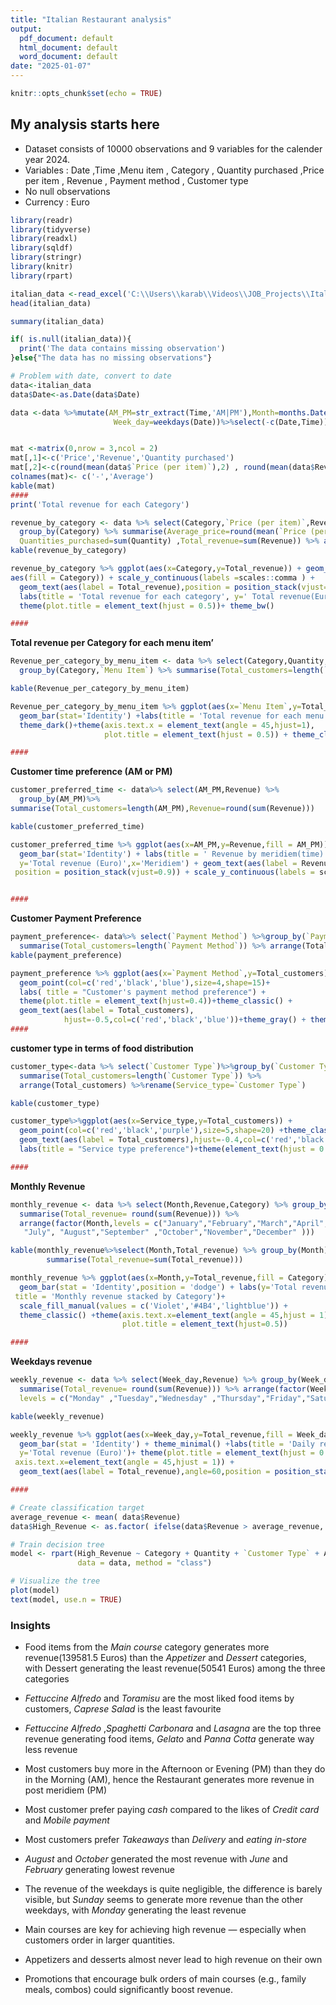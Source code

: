 ---
title: "Italian Restaurant analysis"
output:
  pdf_document: default
  html_document: default
  word_document: default
date: "2025-01-07"
---

```{r setup, include=FALSE}
knitr::opts_chunk$set(echo = TRUE)
```


## My analysis starts here

* Dataset consists of 10000 observations and 9 variables for the calender year 2024.  
* Variables : Date ,Time ,Menu item , Category , Quantity purchased ,Price per item , Revenue , Payment method , Customer type
* No null observations
* Currency : Euro

```{r cars, message=FALSE, warning=FALSE,echo=T}

library(readr)
library(tidyverse)
library(readxl)
library(sqldf)
library(stringr)
library(knitr)
library(rpart)

italian_data <-read_excel('C:\\Users\\karab\\Videos\\JOB_Projects\\Italian_resteurant_dataset.xlsx')
head(italian_data)

summary(italian_data)

if( is.null(italian_data)){
  print('The data contains missing observation')
}else{"The data has no missing observations"}

```


```{r aee, message=FALSE, warning=FALSE, echo=T}
# Problem with date, convert to date
data<-italian_data
data$Date<-as.Date(data$Date)

data <-data %>%mutate(AM_PM=str_extract(Time,'AM|PM'),Month=months.Date(Date),
                       Week_day=weekdays(Date))%>%select(-c(Date,Time))


mat <-matrix(0,nrow = 3,ncol = 2)
mat[,1]<-c('Price','Revenue','Quantity purchased')
mat[,2]<-c(round(mean(data$`Price (per item)`),2) , round(mean(data$Revenue),2) , round(mean(data$Quantity)))
colnames(mat)<- c('-','Average')
kable(mat)
####
print('Total revenue for each Category')

revenue_by_category <- data %>% select(Category,`Price (per item)`,Revenue,Quantity) %>%
  group_by(Category) %>% summarise(Average_price=round(mean(`Price (per item)`),2) , Total_customers= length(Category),
  Quantities_purchased=sum(Quantity) ,Total_revenue=sum(Revenue)) %>% arrange(desc(Total_revenue))
kable(revenue_by_category)

revenue_by_category %>% ggplot(aes(x=Category,y=Total_revenue)) + geom_bar(stat='Identity',
aes(fill = Category)) + scale_y_continuous(labels =scales::comma ) + 
  geom_text(aes(label = Total_revenue),position = position_stack(vjust=0.9)) + 
  labs(title = 'Total revenue for each category', y=' Total revenue(Euro)') + 
  theme(plot.title = element_text(hjust = 0.5))+ theme_bw()

####
```


**Total revenue per Category for each menu item'**

```{r a, message=FALSE, warning=FALSE,echo=T}

Revenue_per_category_by_menu_item <- data %>% select(Category,Quantity,`Menu Item`,Revenue)%>%
  group_by(Category,`Menu Item`) %>% summarise(Total_customers=length(`Menu Item`),                    Total_quantity=sum(Quantity),Total_Revenue=round(sum(Revenue)))

kable(Revenue_per_category_by_menu_item)

Revenue_per_category_by_menu_item %>% ggplot(aes(x=`Menu Item`,y=Total_Revenue,fill = `Menu Item`)) +
  geom_bar(stat='Identity') +labs(title = 'Total revenue for each menu item',y= 'Total revenue (Euro)') + geom_text(aes(label=Total_Revenue),angle=50,position = position_stack(vjust=0.5)) +
  theme_dark()+theme(axis.text.x = element_text(angle = 45,hjust=1),
                     plot.title = element_text(hjust = 0.5)) + theme_classic()

####
```


**Customer time preference (AM or PM)**
```{r b,echo=T, message=FALSE, warning=FALSE}
customer_preferred_time <- data%>% select(AM_PM,Revenue) %>%
  group_by(AM_PM)%>%
summarise(Total_customers=length(AM_PM),Revenue=round(sum(Revenue)))

kable(customer_preferred_time)

customer_preferred_time %>% ggplot(aes(x=AM_PM,y=Revenue,fill = AM_PM)) +
  geom_bar(stat='Identity') + labs(title = ' Revenue by meridiem(time) preferrence ', 
  y='Total revenue (Euro)',x='Meridiem') + geom_text(aes(label = Revenue),
 position = position_stack(vjust=0.9)) + scale_y_continuous(labels = scales::comma) +theme_minimal()


#### 
```


**Customer Payment Preference**
```{r c,echo=T, message=FALSE, warning=FALSE}
payment_preference<- data%>% select(`Payment Method`) %>%group_by(`Payment Method`) %>%
  summarise(Total_customers=length(`Payment Method`)) %>% arrange(Total_customers)
kable(payment_preference)

payment_preference %>% ggplot(aes(x=`Payment Method`,y=Total_customers))+
  geom_point(col=c('red','black','blue'),size=4,shape=15)+
  labs( title = "Customer's payment method preference") +
  theme(plot.title = element_text(hjust=0.4))+theme_classic() +
  geom_text(aes(label = Total_customers),
            hjust=-0.5,col=c('red','black','blue'))+theme_gray() + theme_bw()
####
```


**customer type in terms of food distribution**
```{r d,echo=T, message=FALSE, warning=FALSE}
customer_type<-data %>% select(`Customer Type`)%>%group_by(`Customer Type`) %>%
  summarise(Total_customers=length(`Customer Type`)) %>% 
  arrange(Total_customers) %>%rename(Service_type=`Customer Type`)

kable(customer_type)

customer_type%>%ggplot(aes(x=Service_type,y=Total_customers)) +
  geom_point(col=c('red','black','purple'),size=5,shape=20) +theme_classic() + 
  geom_text(aes(label = Total_customers),hjust=-0.4,col=c('red','black','purple'))+
  labs(title = "Service type preference")+theme(element_text(hjust = 0.5))

#### 
```


**Monthly Revenue**
```{r e,echo=T, message=FALSE, warning=FALSE}
monthly_revenue <- data %>% select(Month,Revenue,Category) %>% group_by(Month,Category)%>%
  summarise(Total_revenue= round(sum(Revenue))) %>% 
  arrange(factor(Month,levels = c("January","February","March","April", "May" ,"June",
   "July", "August","September" ,"October","November","December" )))

kable(monthly_revenue%>%select(Month,Total_revenue) %>% group_by(Month) %>%
        summarise(Total_revenue=sum(Total_revenue)))

monthly_revenue %>% ggplot(aes(x=Month,y=Total_revenue,fill = Category))+
  geom_bar(stat = 'Identity',position = 'dodge') + labs(y='Total revenue (Euro)',
 title = 'Monthly revenue stacked by Category')+ 
  scale_fill_manual(values = c('Violet','#4B4','lightblue')) +
  theme_classic() +theme(axis.text.x=element_text(angle = 45,hjust = 1),
                         plot.title = element_text(hjust=0.5)) 

####
```


**Weekdays revenue**
```{r f,echo=T, message=FALSE, warning=FALSE}
weekly_revenue <- data %>% select(Week_day,Revenue) %>% group_by(Week_day) %>%
  summarise(Total_revenue= round(sum(Revenue))) %>% arrange(factor(Week_day,
  levels = c("Monday" ,"Tuesday","Wednesday" ,"Thursday","Friday","Saturday","Sunday" )))

kable(weekly_revenue)

weekly_revenue %>% ggplot(aes(x=Week_day,y=Total_revenue,fill = Week_day))+ 
  geom_bar(stat = 'Identity') + theme_minimal() +labs(title = 'Daily revenue trend',
  y='Total revenue (Euro)')+ theme(plot.title = element_text(hjust = 0.5),
 axis.text.x=element_text(angle = 45,hjust = 1)) +
  geom_text(aes(label = Total_revenue),angle=60,position = position_stack(vjust=0.7))

####

```


```{r kb,message=FALSE, warning=FALSE}

# Create classification target
average_revenue <- mean( data$Revenue)
data$High_Revenue <- as.factor( ifelse(data$Revenue > average_revenue, "Yes", "No"))

# Train decision tree
model <- rpart(High_Revenue ~ Category + Quantity + `Customer Type` + AM_PM,
               data = data, method = "class")

# Visualize the tree
plot(model)
text(model, use.n = TRUE)

```

### Insights

 
 * Food items from the *Main course* category generates more revenue(139581.5 Euros) than the *Appetizer* and *Dessert* categories, with Dessert generating the least revenue(50541 Euros) among the three categories
 
 
 * *Fettuccine Alfredo* and *Toramisu* are the most liked food items by customers, *Caprese Salad* is the least favourite
 
 
 * *Fettuccine Alfredo* ,*Spaghetti Carbonara* and *Lasagna* are the top three revenue generating food items, *Gelato* and *Panna Cotta* generate way less revenue
 
 
 * Most customers buy more in the Afternoon or Evening (PM) than they do in the Morning (AM), hence the Restaurant generates more revenue in post meridiem (PM)
 
 * Most customer prefer paying *cash* compared to the likes of *Credit card* and *Mobile payment*
 
 * Most customers prefer *Takeaways* than *Delivery* and *eating in-store*
 
 * *August* and *October* generated the most revenue with *June* and *February* generating lowest revenue
 
 * The revenue of the weekdays is quite negligible, the difference is barely visible, but *Sunday* seems to generate more revenue than the other weekdays, with *Monday*
 generating the least  revenue
 
 * Main courses are key for achieving high revenue — especially when customers order in larger quantities.
 
 * Appetizers and desserts almost never lead to high revenue on their own 
 
 * Promotions that encourage bulk orders of main courses (e.g., family meals, combos) could significantly boost revenue.




